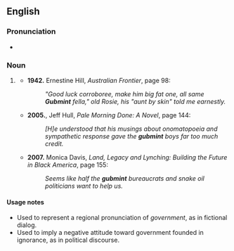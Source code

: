 ==English==

===Pronunciation===
* {{IPA|/ɡʌbmɪnt/|lang=en}}

===Noun===
{{en-noun|-}}

# {{lb|en|nonstandard}} {{pronunciation spelling|government|lang=en|from=dialectal}}
#* '''1942.''' Ernestine Hill, ''Australian Frontier'', page 98:
#*: ''"Good luck corroboree, make him big fat one, all same '''Gubmint''' fella," old Rosie, his "aunt by skin" told me earnestly.''
#* '''2005.''', Jeff Hull, ''Pale Morning Done: A Novel'', page 144:
#*: ''[H]e understood that his musings about onomatopoeia and sympathetic response gave the '''gubmint''' boys far too much credit.''
#* '''2007.''' Monica Davis, ''Land, Legacy and Lynching: Building the Future in Black America'', page 155:
#*: ''Seems like half the '''gubmint''' bureaucrats and snake oil politicians want to help us.''

====Usage notes====
* Used to represent a regional pronunciation of ''government'', as in fictional dialog.
* Used to imply a negative attitude toward government founded in ignorance, as in political discourse.